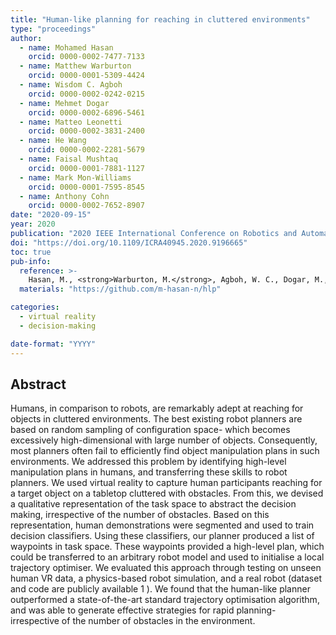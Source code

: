```yaml
---
title: "Human-like planning for reaching in cluttered environments"
type: "proceedings"
author: 
  - name: Mohamed Hasan
    orcid: 0000-0002-7477-7133
  - name: Matthew Warburton
    orcid: 0000-0001-5309-4424
  - name: Wisdom C. Agboh
    orcid: 0000-0002-0242-0215
  - name: Mehmet Dogar
    orcid: 0000-0002-6896-5461
  - name: Matteo Leonetti
    orcid: 0000-0002-3831-2400
  - name: He Wang
    orcid: 0000-0002-2281-5679
  - name: Faisal Mushtaq
    orcid: 0000-0001-7881-1127
  - name: Mark Mon-Williams
    orcid: 0000-0001-7595-8545
  - name: Anthony Cohn
    orcid: 0000-0002-7652-8907
date: "2020-09-15"
year: 2020
publication: "2020 IEEE International Conference on Robotics and Automation (ICRA)"
doi: "https://doi.org/10.1109/ICRA40945.2020.9196665"
toc: true
pub-info:
  reference: >-
    Hasan, M., <strong>Warburton, M.</strong>, Agboh, W. C., Dogar, M., Leonetti, M., Wang, H., Mushtaq, F., Mon-Williams, M. & Cohn, A. G. (2020). Human-like planning for reaching in cluttered environments. <em>2020 IEEE International Conference on Robotics and Automation (ICRA)</em> (pp. 7784-7790). IEEE. 
  materials: "https://github.com/m-hasan-n/hlp"

categories:
  - virtual reality
  - decision-making

date-format: "YYYY"
---
```


## Abstract

Humans, in comparison to robots, are remarkably adept at reaching for objects in cluttered environments. The best existing robot planners are based on random sampling of configuration space- which becomes excessively high-dimensional with large number of objects. Consequently, most planners often fail to efficiently find object manipulation plans in such environments. We addressed this problem by identifying high-level manipulation plans in humans, and transferring these skills to robot planners. We used virtual reality to capture human participants reaching for a target object on a tabletop cluttered with obstacles. From this, we devised a qualitative representation of the task space to abstract the decision making, irrespective of the number of obstacles. Based on this representation, human demonstrations were segmented and used to train decision classifiers. Using these classifiers, our planner produced a list of waypoints in task space. These waypoints provided a high-level plan, which could be transferred to an arbitrary robot model and used to initialise a local trajectory optimiser. We evaluated this approach through testing on unseen human VR data, a physics-based robot simulation, and a real robot (dataset and code are publicly available 1 ). We found that the human-like planner outperformed a state-of-the-art standard trajectory optimisation algorithm, and was able to generate effective strategies for rapid planning- irrespective of the number of obstacles in the environment.